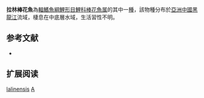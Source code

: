 {{Speciesbox
| name = 拉林棒花魚
| status = NE
| status_system = IUCN3.1
| image = 
| genus = Abbottina
| species = lalinensis
| authority = Huang & Li, 1995
| synonyms = 
}}

'''拉林棒花魚'''為[[輻鰭魚綱|輻鰭魚綱]][[鯉形目|鯉形目]][[鯉科|鯉科]][[棒花魚属|棒花魚属]]的其中一[[種|種]]，該物種分布於[[亞洲|亞洲]][[中國|中國]][[黑龍江|黑龍江]]流域，棲息在中底層水域，生活習性不明。

== 参考文献 ==
*{{FishBase_species|genus=Abbottina|species=lalinensis|year=2011|month=12}}

== 扩展阅读 ==
{{refbegin}}
{{wikispecies-inline|Abbottina lalinensis|拉林棒花魚}}
{{refend}}
{{Taxonbar|from=Q2098972}}

[[Category:棒花鱼属|lalinensis]]
[[Category:1995年描述的魚類|A]]


{{鯉形目小作品}}